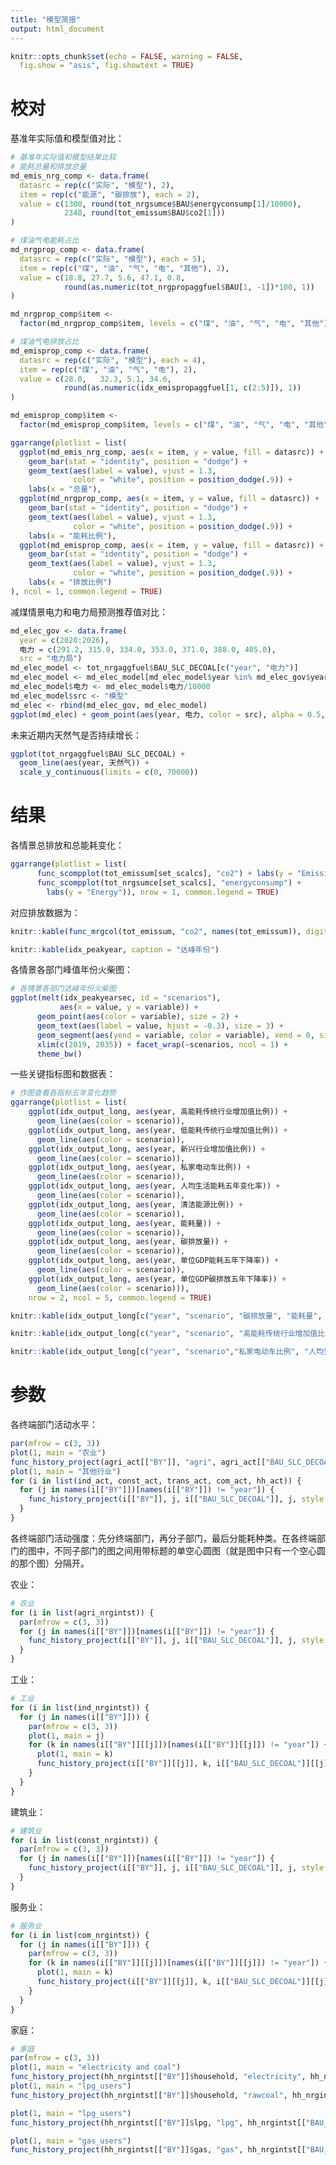 ```yaml
---
title: "模型简报"
output: html_document
---
```


```r
knitr::opts_chunk$set(echo = FALSE, warning = FALSE, 
  fig.show = "asis", fig.showtext = TRUE)
```

# 校对

基准年实际值和模型值对比：

```r
# 基准年实际值和模型结果比较
# 能耗总量和排放总量
md_emis_nrg_comp <- data.frame(
  datasrc = rep(c("实际", "模型"), 2), 
  item = rep(c("能源", "碳排放"), each = 2), 
  value = c(1300, round(tot_nrgsumce$BAU$energyconsump[1]/10000), 
            2348, round(tot_emissum$BAU$co2[1]))
)

# 煤油气电能耗占比
md_nrgprop_comp <- data.frame(
  datasrc = rep(c("实际", "模型"), each = 5), 
  item = rep(c("煤", "油", "气", "电", "其他"), 2),
  value = c(18.8, 27.7, 5.6, 47.1, 0.8, 
            round(as.numeric(tot_nrgpropaggfuel$BAU[1, -1])*100, 1))
)

md_nrgprop_comp$item <- 
  factor(md_nrgprop_comp$item, levels = c("煤", "油", "气", "电", "其他"))

# 煤油气电排放占比
md_emisprop_comp <- data.frame(
  datasrc = rep(c("实际", "模型"), each = 4), 
  item = rep(c("煤", "油", "气", "电"), 2),
  value = c(28.0,	32.3, 5.1, 34.6, 
            round(as.numeric(idx_emispropaggfuel[1, c(2:5)]), 1))
)

md_emisprop_comp$item <- 
  factor(md_emisprop_comp$item, levels = c("煤", "油", "气", "电", "其他"))

ggarrange(plotlist = list(
  ggplot(md_emis_nrg_comp, aes(x = item, y = value, fill = datasrc)) + 
    geom_bar(stat = "identity", position = "dodge") + 
    geom_text(aes(label = value), vjust = 1.3, 
              color = "white", position = position_dodge(.9)) + 
    labs(x = "总量"), 
  ggplot(md_nrgprop_comp, aes(x = item, y = value, fill = datasrc)) + 
    geom_bar(stat = "identity", position = "dodge") + 
    geom_text(aes(label = value), vjust = 1.3, 
              color = "white", position = position_dodge(.9)) + 
    labs(x = "能耗比例"), 
  ggplot(md_emisprop_comp, aes(x = item, y = value, fill = datasrc)) + 
    geom_bar(stat = "identity", position = "dodge") + 
    geom_text(aes(label = value), vjust = 1.3, 
              color = "white", position = position_dodge(.9)) + 
    labs(x = "排放比例")
), ncol = 1, common.legend = TRUE)
```

减煤情景电力和电力局预测推荐值对比：

```r
md_elec_gov <- data.frame(
  year = c(2020:2026), 
  电力 = c(291.2, 315.0, 334.0, 353.0, 371.0, 388.0, 405.0), 
  src = "电力局")
md_elec_model <- tot_nrgaggfuel$BAU_SLC_DECOAL[c("year", "电力")]
md_elec_model <- md_elec_model[md_elec_model$year %in% md_elec_gov$year, ]
md_elec_model$电力 <- md_elec_model$电力/10000
md_elec_model$src <- "模型"
md_elec <- rbind(md_elec_gov, md_elec_model)
ggplot(md_elec) + geom_point(aes(year, 电力, color = src), alpha = 0.5, size = 2)
```

未来近期内天然气是否持续增长：

```r
ggplot(tot_nrgaggfuel$BAU_SLC_DECOAL) + 
  geom_line(aes(year, 天然气)) +
  scale_y_continuous(limits = c(0, 70000))
```

# 结果

各情景总排放和总能耗变化：

```r
ggarrange(plotlist = list(
      func_scompplot(tot_emissum[set_scalcs], "co2") + labs(y = "Emission"), 
      func_scompplot(tot_nrgsumce[set_scalcs], "energyconsump") + 
        labs(y = "Energy")), nrow = 1, common.legend = TRUE)
```

对应排放数据为：

```r
knitr::kable(func_mrgcol(tot_emissum, "co2", names(tot_emissum)), digits = 2)
```

```r
knitr::kable(idx_peakyear, caption = "达峰年份")
```

各情景各部门峰值年份火柴图：

```r
# 各情景各部门达峰年份火柴图
ggplot(melt(idx_peakyearsec, id = "scenarios"), 
           aes(x = value, y = variable)) + 
      geom_point(aes(color = variable), size = 2) + 
      geom_text(aes(label = value, hjust = -0.3), size = 3) + 
      geom_segment(aes(yend = variable, color = variable), xend = 0, size = 1) +
      xlim(c(2019, 2035)) + facet_wrap(~scenarios, ncol = 1) + 
      theme_bw()
```

一些关键指标图和数据表：

```r
# 作图查看各指标五年变化趋势
ggarrange(plotlist = list(
    ggplot(idx_output_long, aes(year, 高能耗传统行业增加值比例)) + 
      geom_line(aes(color = scenario)), 
    ggplot(idx_output_long, aes(year, 低能耗传统行业增加值比例)) + 
      geom_line(aes(color = scenario)), 
    ggplot(idx_output_long, aes(year, 新兴行业增加值比例)) + 
      geom_line(aes(color = scenario)), 
    ggplot(idx_output_long, aes(year, 私家电动车比例)) + 
      geom_line(aes(color = scenario)), 
    ggplot(idx_output_long, aes(year, 人均生活能耗五年变化率)) + 
      geom_line(aes(color = scenario)), 
    ggplot(idx_output_long, aes(year, 清洁能源比例)) + 
      geom_line(aes(color = scenario)), 
    ggplot(idx_output_long, aes(year, 能耗量)) + 
      geom_line(aes(color = scenario)), 
    ggplot(idx_output_long, aes(year, 碳排放量)) + 
      geom_line(aes(color = scenario)), 
    ggplot(idx_output_long, aes(year, 单位GDP能耗五年下降率)) + 
      geom_line(aes(color = scenario)), 
    ggplot(idx_output_long, aes(year, 单位GDP碳排放五年下降率)) + 
      geom_line(aes(color = scenario))), 
    nrow = 2, ncol = 5, common.legend = TRUE)
```

```r
knitr::kable(idx_output_long[c("year", "scenario", "碳排放量", "能耗量", "单位GDP碳排放五年下降率", "单位GDP能耗五年下降率")], digit = 2, caption = "能耗和碳排放指标")
```

```r
knitr::kable(idx_output_long[c("year", "scenario", "高能耗传统行业增加值比例", "低能耗传统行业增加值比例", "新兴行业增加值比例")], digit = 2, caption = "工业关键指标") 
```

```r
knitr::kable(idx_output_long[c("year", "scenario","私家电动车比例", "人均生活能耗", "人均生活能耗五年变化率")], digit = 2, caption = "其他行业关键指标") 
```

# 参数

各终端部门活动水平：

```r
par(mfrow = c(3, 3))
plot(1, main = "农业")
func_history_project(agri_act[["BY"]], "agri", agri_act[["BAU_SLC_DECOAL"]], "area", style = "base")
plot(1, main = "其他行业")
for (i in list(ind_act, const_act, trans_act, com_act, hh_act)) {
  for (j in names(i[["BY"]])[names(i[["BY"]]) != "year"]) {
    func_history_project(i[["BY"]], j, i[["BAU_SLC_DECOAL"]], j, style = "base")
  }
}
```

各终端部门活动强度：先分终端部门，再分子部门，最后分能耗种类。在各终端部门的图中，不同子部门的图之间用带标题的单空心圆图（就是图中只有一个空心圆的那个图）分隔开。

农业：

```r
# 农业
for (i in list(agri_nrgintst)) {
  par(mfrow = c(3, 3))
  for (j in names(i[["BY"]])[names(i[["BY"]]) != "year"]) {
    func_history_project(i[["BY"]], j, i[["BAU_SLC_DECOAL"]], j, style = "base")
  }
}
```

工业：

```r
# 工业
for (i in list(ind_nrgintst)) {
  for (j in names(i[["BY"]])) {
    par(mfrow = c(3, 3))
    plot(1, main = j)
    for (k in names(i[["BY"]][[j]])[names(i[["BY"]][[j]]) != "year"]) {
      plot(1, main = k)
      func_history_project(i[["BY"]][[j]], k, i[["BAU_SLC_DECOAL"]][[j]], k, style = "base")
    }
  }
}
```

建筑业：

```r
# 建筑业
for (i in list(const_nrgintst)) {
  par(mfrow = c(3, 3))
  for (j in names(i[["BY"]])[names(i[["BY"]]) != "year"]) {
    func_history_project(i[["BY"]], j, i[["BAU_SLC_DECOAL"]], j, style = "base")
  }
}
```

服务业：

```r
# 服务业
for (i in list(com_nrgintst)) {
  for (j in names(i[["BY"]])) {
    par(mfrow = c(3, 3))
    for (k in names(i[["BY"]][[j]])[names(i[["BY"]][[j]]) != "year"]) {
      plot(1, main = k)
      func_history_project(i[["BY"]][[j]], k, i[["BAU_SLC_DECOAL"]][[j]], k, style = "base")
    }
  }
}
```

家庭：

```r
# 家庭
par(mfrow = c(3, 3))
plot(1, main = "electricity and coal")
func_history_project(hh_nrgintst[["BY"]]$household, "electricity", hh_nrgintst[["BAU_SLC_DECOAL"]]$hh_coal_elec, "electricity", style = "base")
plot(1, main = "lpg_users")
func_history_project(hh_nrgintst[["BY"]]$household, "rawcoal", hh_nrgintst[["BAU_SLC_DECOAL"]]$hh_coal_elec, "rawcoal", style = "base")

plot(1, main = "lpg_users")
func_history_project(hh_nrgintst[["BY"]]$lpg, "lpg", hh_nrgintst[["BAU_SLC_DECOAL"]]$hh_lpg, "lpg", style = "base")

plot(1, main = "gas_users")
func_history_project(hh_nrgintst[["BY"]]$gas, "gas", hh_nrgintst[["BAU_SLC_DECOAL"]]$hh_gas, "gas", style = "base")
```


